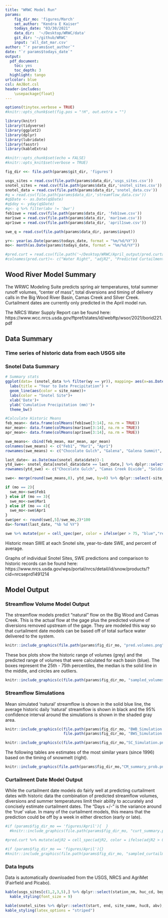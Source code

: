 ```yaml
---
title: "WRWC Model Run"
params:
    fig_dir_mo: 'figures/March'
    set_author: "Kendra E Kaiser"
    todays_date: "03/30/2021"
    data_dir:  '~/Desktop/WRWC/data'
    git_dir: '~/github/WRWC'
    input: 'all_dat_mar.csv'
author: "`r params$set_author`"
date: "`r params$todays_date`"
output: 
  pdf_document:
    toc: yes
    toc_depth: 3
  highlight: tango
urlcolor: blue
csl: AmJBot.csl
header-includes:
    \usepackage{float}
---
```

```r
options(tinytex.verbose = TRUE)
#knitr::opts_chunk$set(fig.pos = "!H", out.extra = "")
```

```r
library(knitr)
library(tidyverse)
library(ggplot2)
library(dplyr)
library(lubridate)
library(fasstr)
library(kableExtra)

#knitr::opts_chunk$set(echo = FALSE)
#knitr::opts_knit$set(verbose = TRUE)  

fig_dir <<- file.path(params$git_dir, 'figures')

usgs_sites = read.csv(file.path(params$data_dir,'usgs_sites.csv'))
snotel_sites = read.csv(file.path(params$data_dir,'snotel_sites.csv'))
snotel_data = read.csv(file.path(params$data_dir,'snotel_data.csv'))
#q = read.csv(file.path(params$data_dir,'streamflow_data.csv'))
#q$Date <- as.Date(q$Date)
#q$doy <- yday(q$Date)
#q<- q %>% filter(abv != 'bwr')
feb1swe = read.csv(file.path(params$data_dir, 'feb1swe.csv'))
mar1swe = read.csv(file.path(params$data_dir, 'mar1swe.csv'))
apr1swe = read.csv(file.path(params$data_dir, 'april1swe.csv'))

swe_q = read.csv(file.path(params$data_dir, params$input))

yr<- year(as.Date(params$todays_date, format = "%m/%d/%Y"))
mo<- month(as.Date(params$todays_date, format = "%m/%d/%Y"))

#pred.curt = read.csv(file.path('~/Desktop/WRWC/April_output/pred.curtailments.csv'))
#colnames(pred.curt)<- c("Water Right", "adjR2", "Predicted Curtailment", "Days +/-")
```

## Wood River Model Summary

The WRWC Modeling Suite predicts spring air temperatures, total summer runoff volumes, "center of mass", total diversions and timing of delivery calls in the Big Wood River Basin, Camas Creek and Silver Creek. Curtailment dates are currently only predicted in the April model run.

The NRCS Water Supply Report can be found here: https://www.wcc.nrcs.usda.gov/ftpref/states/id/webftp/wsor/2021/borid221.pdf

## Data Summary

### Time series of historic data from each USGS site


### Snotel Data Summary

``` r
# Summary stats
ggplot(data= (snotel_data %>% filter(wy == yr)), mapping= aes(x=as.Date(date), y=precipitation_cumulative))+
  labs(title = "Year to Date Precipitation") +
  geom_line(aes(color = site_name))+
  labs(color = "Snotel Site")+
  xlab('Date')+
  ylab('Cumulative Precipitation (mm)')+
  theme_bw()

#Calculate Historic Means
feb_mean<- data.frame(colMeans(feb1swe[3:14], na.rm = TRUE))
mar_mean<- data.frame(colMeans(mar1swe[3:14], na.rm = TRUE))
apr_mean<- data.frame(colMeans(apr1swe[3:14], na.rm = TRUE))

swe_means<- cbind(feb_mean, mar_mean, apr_mean)
colnames(swe_means) <- c("Feb1", "Mar1", "Apr1")
rownames(swe_means) <- c("Chocolate Gulch", "Galena", "Galena Summit", "Hyndman Creek", "Lost-Wood Divide", "Dollarhide Summit", "Camas Creek Divide", "Soldier R.S.", "Garfield R.S.", "Swede Peak", "Stickney Mill", "Bear Canyon")

last_date<- as.Date(max(snotel_data$date))-1
ytd_swe<- snotel_data[snotel_data$date == last_date,] %>% dplyr::select(c(site_name, snow_water_equivalent))
rownames(ytd_swe) <- c("Chocolate Gulch", "Camas Creek Divide", "Soldier R.S.", "Dollarhide Summit", "Galena", "Garfield R.S.", "Hyndman Creek", "Lost-Wood Divide", "Galena Summit", "Swede Peak", "Stickney Mill", "Bear Canyon")

swe<- merge(round(swe_means,0), ytd_swe, by=0) %>% dplyr::select(-site_name)

if (mo == 2){
  swe_mo<-swe$Feb1
} else if (mo == 3){
  swe_mo<-swe$Mar1
} else if (mo == 4){
  swe_mo<-swe$Apr1
}
swe$per <- round(swe[,5]/swe_mo,2)*100
da<-format(last_date, "%b %d %Y")

swe %>% mutate(per = cell_spec(per, color = ifelse(per > 75, "blue","red"))) %>% `colnames<-`(c("Site", "Feb 1 Hist. Avg.", "Mar 1 Hist. Avg.", "Apr 1 Hist. Avg.", da, "Per of Avg"))  %>% kable(align=rep('c', 6), escape = FALSE, format = "latex") %>% kable_styling(bootstrap_options = c("striped", "hover"), full_width = FALSE) 
```

Historic mean SWE at each Snotel site, year-to-date SWE, and percent of average.

Graphs of individual Snotel Sites, SWE predictions and comparison to historic 
records can be found here:
https://www.nrcs.usda.gov/wps/portal/nrcs/detail/id/snow/products/?cid=nrcseprd1491214
\newpage

## Model Output

### Streamflow Volume Model Output

The streamflow models predict "natural" flow on the Big Wood and Camas Creek. This is the actual flow at the gage plus the predicted volume of diversions removed upstream of the gage. They are modeled this way so that curtailment date models can be based off of total surface water delivered to the system. 

```r
knitr::include_graphics(file.path(params$fig_dir_mo, "pred.volumes.png"))
```

These box plots show the historic range of volumes (grey) and the predicted range of volumes that were calculated for each basin (blue). The boxes represent the 25th - 75th percentiles, the median is the solid line in the middle, and circles are outliers. 

```r
knitr::include_graphics(c(file.path(params$fig_dir_mo, "sampled_volumes.png"), file.path(params$fig_dir_mo, "sampled_sc_vol.png")))
```

\newpage

### Streamflow Simulations

Mean simulated 'natural' streamflow is shown in the solid blue line, the average historic daily 'natural' streamflow is shown in black and the 95% confidence interval around the simulations is shown in the shaded gray area.

```r
knitr::include_graphics(c(file.path(params$fig_dir_mo, "BWB_Simulation.png"), 
                          file.path(params$fig_dir_mo, "BWS_Simulation.png")))
```

```r
knitr::include_graphics(c(file.path(params$fig_dir_mo,"SC_Simulation.png"), file.path(params$fig_dir_mo,"CC_Simulation.png")))
```

\newpage

The following tables are estimates of the most similar years (since 1996) based on the timing of snowmelt (right).

```r
knitr::include_graphics(file.path(params$fig_dir_mo,"CM_summary_prob.png")) #c(file.path(params$fig_dir_mo,"vol_prob.png")
```

\newpage

### Curtailment Date Model Output

While the curtailment date models do fairly well at predicting curtailment dates with historic data the combination of predicted streamflow volumes, diversions and summer temperatures limit their ability to accurately and concisely estimate curtailment dates. The "Days +/-" is the variance around the 'true' value. In many of the curtailment models, this means that the prediction could be off by a week in either direction (early or late). 



```r
#if (params$fig_dir_mo == 'figures/April'){  }
  #knitr::include_graphics(file.path(params$fig_dir_mo, "curt_summary.png"))

#pred.curt %>% mutate(adjR2 = cell_spec(adjR2, color = ifelse(adjR2 > 0.70, "OliveGreen","red")))  %>% kable(align=rep('c', 9), escape = FALSE, format = "latex") %>% kable_styling(bootstrap_options = c("striped", "hover"), full_width = FALSE) 
```


```r
#if (params$fig_dir_mo == 'figures/April'){}
#knitr::include_graphics(file.path(params$fig_dir_mo, "sampled_curtailments.png"))
```

\newpage
### Data Inputs

Data is automatically downloaded from the USGS, NRCS and AgriMet (Fairfield and Picabo).
```r
kable(usgs_sites[c(1,2,3,5),] %>% dplyr::select(station_nm, huc_cd, begin_date, end_date, abv) %>% `colnames<-`(c("Station", "HUC", "Start", "End", "Abv")), booktabs = T) %>%
  kable_styling(font_size = 9)
```

```r
kable(snotel_sites %>% dplyr::select(start, end, site_name, huc8, abv), booktabs = T) %>%
kable_styling(latex_options = "striped")
```

